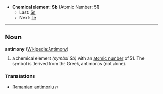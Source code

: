 *'''Chemical element''': '''Sb''' (Atomic Number: 51)
**Last: [[Tin|Sn]]
**Next: [[Tellurium|Te]]
----
== Noun ==
'''antimony''' ([[en:Antimony|Wikipedia:Antimony]])

# a chemical element ''(symbol Sb)'' with an [[atomic number]] of 51.  The symbol is derived from the Greek, antimonos (not alone).

===Translations===
*[[Romanian]]: [[antimoniu]] ''n''